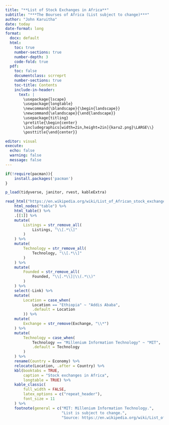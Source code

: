 ```yaml
---
title: "**List of Stock Exchanges in Africa**"
subtitle: "***The Bourses of Africa (List subject to change)***"
author: "John Karuitha"
date: today
date-format: long
format: 
  docx: default
  html: 
    toc: true
    number-sections: true
    number-depth: 3
    code-fold: true
  pdf:
    toc: false
    documentclass: scrreprt
    number-sections: true
    toc-title: Contents
    include-in-header: 
      text: |
        \usepackage{lscape}
        \usepackage{longtable}
        \newcommand{\blandscape}{\begin{landscape}}
        \newcommand{\elandscape}{\end{landscape}}
        \usepackage{titling}
        \pretitle{\begin{center}
        \includegraphics[width=2in,height=2in]{karu2.png}\LARGE\\}
        \posttitle{\end{center}}

editor: visual
execute: 
  echo: false
  warning: false
  message: false
---
```


```r
if(!require(pacman)){
    install.packages('pacman')
}

p_load(tidyverse, janitor, rvest, kableExtra)
```


\newpage
\blandscape

```r
read_html("https://en.wikipedia.org/wiki/List_of_African_stock_exchanges") %>% 
    html_nodes("table") %>% 
    html_table() %>% 
    .[[1]] %>% 
    mutate(
        Listings = str_remove_all(
            Listings, "\\[.*\\]"
        )
    ) %>% 
    mutate(
        Technology = str_remove_all(
            Technology, "\\[.*\\]"
        )
    ) %>% 
    mutate(
        Founded = str_remove_all(
            Founded, "\\[.*\\]|\\(.*\\)"
        )
    ) %>% 
    select(-Link) %>% 
    mutate(
        Location = case_when(
            Location == "Ethiopia" ~ "Addis Ababa",
            .default = Location
        )) %>% 
    mutate(
        Exchange = str_remove(Exchange, "\\*")
    ) %>% 
    mutate(
        Technology = case_when(
            Technology == "Millenium Information Technology" ~ "MIT",
            .default = Technology
        )
    ) %>% 
    rename(Country = Economy) %>% 
    relocate(Location, .after = Country) %>% 
    kbl(booktabs = TRUE,
        caption = "Stock exchanges in Africa",
        longtable = TRUE) %>% 
    kable_classic(
        full_width = FALSE,
        latex_options = c("repeat_header"),
        font_size = 11
    ) %>% 
    footnote(general = c("MIT: Millenium Information Technology.",
                         "List is subject to change.",
                         "Source: https://en.wikipedia.org/wiki/List_of_African_stock_exchanges"))
```

\elandscape